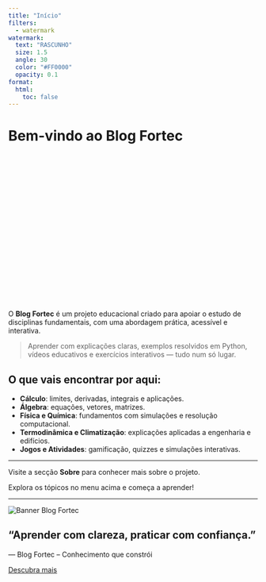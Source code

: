 ```yaml
---
title: "Início"
filters:
  - watermark
watermark:
  text: "RASCUNHO"
  size: 1.5
  angle: 30
  color: "#FF0000"
  opacity: 0.1
format:
  html:
    toc: false
---
```


# Bem-vindo ao Blog Fortec

<div id="animacao" style="width: 100%; height: 300px;"></div>

<script type="module">
  import { Runtime, Inspector } from "https://cdn.jsdelivr.net/npm/@observablehq/runtime@5/dist/runtime.js";
  import notebook from "./js/index.js";

  new Runtime().module(notebook, name => {
    if (name === "animacao") return new Inspector(document.getElementById("animacao"));
  });
</script>


O **Blog Fortec** é um projeto educacional criado para apoiar o estudo de disciplinas fundamentais, com uma abordagem prática, acessível e interativa.

> Aprender com explicações claras, exemplos resolvidos em Python, vídeos educativos e exercícios interativos — tudo num só lugar.

## O que vais encontrar por aqui:

- **Cálculo**: limites, derivadas, integrais e aplicações.
- **Álgebra**: equações, vetores, matrizes.
- **Física e Química**: fundamentos com simulações e resolução computacional.
- **Termodinâmica e Climatização**: explicações aplicadas a engenharia e edifícios.
- **Jogos e Atividades**: gamificação, quizzes e simulações interativas.

---

Visite a secção **Sobre** para conhecer mais sobre o projeto.

Explora os tópicos no menu acima e começa a aprender!

------------------------------------------------------------------------
```{=html}
<div class="banner-container">
  <img src="images/banner-fortec.png" alt="Banner Blog Fortec" class="banner-img" />
  <div class="banner-text">
    <h2>“Aprender com clareza, praticar com confiança.”</h2>
    <p>— Blog Fortec – Conhecimento que constrói</p>
    <a href="artigos.qmd" class="banner-button" target="_blank">Descubra mais</a>
  </div>
</div>
```